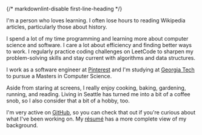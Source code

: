 ---
---

{/* markdownlint-disable first-line-heading */}

I'm a person who loves learning. I often lose hours to reading Wikipedia articles, particularly those about history.

I spend a lot of my time programming and learning more about computer science and software. I care a lot about efficiency and finding better ways to work. I regularly practice coding challenges on LeetCode to sharpen my problem-solving skills and stay current with algorithms and data structures.

I work as a software engineer at [Pinterest](https://www.pinterest.com/) and I'm studying at [Georgia Tech](https://omscs.gatech.edu/) to pursue a Masters in Computer Science.

Aside from staring at screens, I really enjoy cooking, baking, gardening, running, and reading. Living in Seattle has turned me into a bit of a coffee snob, so I also consider that a bit of a hobby, too.

I'm very active on [GitHub](https://github.com/shepherdjerred),
so you can check that out if you're curious about what I've been working on.
My [résumé](https://resume.sjer.red/) has a more complete view of my background.
